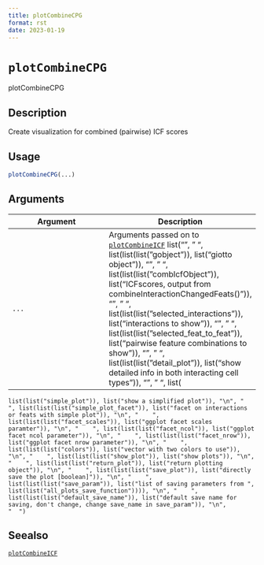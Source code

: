 ```yaml
--- 
title: plotCombineCPG 
format: rst 
date: 2023-01-19 
--- 
```

# `plotCombineCPG`

plotCombineCPG


## Description

Create visualization for combined (pairwise) ICF scores


## Usage

```r
plotCombineCPG(...)
```


## Arguments

Argument      |Description
------------- |----------------
`...`     |      Arguments passed on to [`plotCombineICF`](#plotcombineicf)   list("\n", "    ", list(list(list("gobject")), list("giotto object")), "\n", "    ", list(list(list("combIcfObject")), list("ICFscores, output from combineInteractionChangedFeats()")), "\n", "    ", list(list(list("selected_interactions")), list("interactions to show")), "\n", "    ", list(list(list("selected_feat_to_feat")), list("pairwise feature combinations to show")), "\n", "    ", list(list(list("detail_plot")), list("show detailed info in both interacting cell types")), "\n", "    ", list(
    list(list("simple_plot")), list("show a simplified plot")), "\n", "    ", list(list(list("simple_plot_facet")), list("facet on interactions or feats with simple plot")), "\n", "    ", list(list(list("facet_scales")), list("ggplot facet scales paramter")), "\n", "    ", list(list(list("facet_ncol")), list("ggplot facet ncol parameter")), "\n", "    ", list(list(list("facet_nrow")), list("ggplot facet nrow parameter")), "\n", "    ", list(list(list("colors")), list("vector with two colors to use")), 
    "\n", "    ", list(list(list("show_plot")), list("show plots")), "\n", "    ", list(list(list("return_plot")), list("return plotting object")), "\n", "    ", list(list(list("save_plot")), list("directly save the plot [boolean]")), "\n", "    ", list(list(list("save_param")), list("list of saving parameters from ", list(list("all_plots_save_function")))), "\n", "    ", list(list(list("default_save_name")), list("default save name for saving, don't change, change save_name in save_param")), "\n", 
    "  ")


## Seealso

[`plotCombineICF`](#plotcombineicf)


